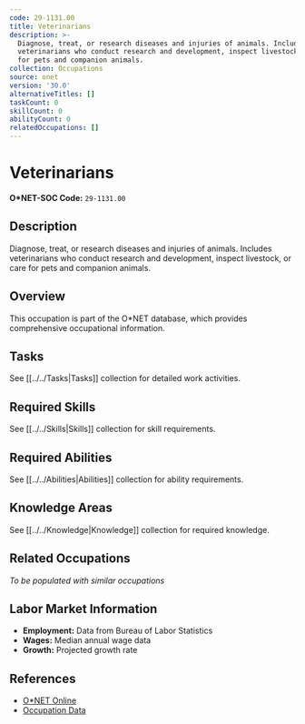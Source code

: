 ```yaml
---
code: 29-1131.00
title: Veterinarians
description: >-
  Diagnose, treat, or research diseases and injuries of animals. Includes
  veterinarians who conduct research and development, inspect livestock, or care
  for pets and companion animals.
collection: Occupations
source: onet
version: '30.0'
alternativeTitles: []
taskCount: 0
skillCount: 0
abilityCount: 0
relatedOccupations: []
---
```

# Veterinarians

**O*NET-SOC Code:** `29-1131.00`

## Description

Diagnose, treat, or research diseases and injuries of animals. Includes veterinarians who conduct research and development, inspect livestock, or care for pets and companion animals.

## Overview

This occupation is part of the O*NET database, which provides comprehensive occupational information.

## Tasks

See [[../../Tasks|Tasks]] collection for detailed work activities.

## Required Skills

See [[../../Skills|Skills]] collection for skill requirements.

## Required Abilities

See [[../../Abilities|Abilities]] collection for ability requirements.

## Knowledge Areas

See [[../../Knowledge|Knowledge]] collection for required knowledge.

## Related Occupations

*To be populated with similar occupations*

## Labor Market Information

- **Employment:** Data from Bureau of Labor Statistics
- **Wages:** Median annual wage data
- **Growth:** Projected growth rate

## References

- [O*NET Online](https://www.onetonline.org/link/summary/29-1131.00)
- [Occupation Data](https://www.onetcenter.org/)
